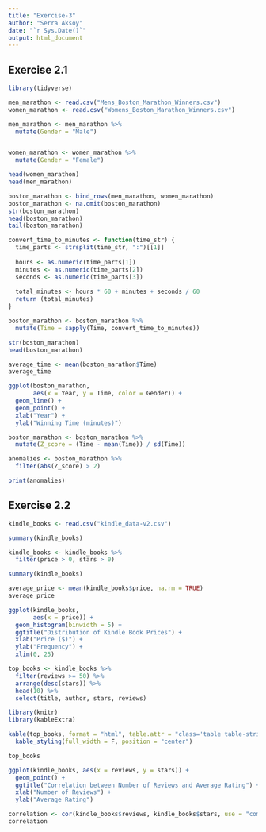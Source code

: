 ```yaml
---
title: "Exercise-3"
author: "Serra Aksoy"
date: "`r Sys.Date()`"
output: html_document
---
```


## Exercise 2.1

```r
library(tidyverse)

men_marathon <- read.csv("Mens_Boston_Marathon_Winners.csv")
women_marathon <- read.csv("Womens_Boston_Marathon_Winners.csv")

men_marathon <- men_marathon %>%
  mutate(Gender = "Male")


women_marathon <- women_marathon %>%
  mutate(Gender = "Female")

head(women_marathon)
head(men_marathon)
```

```r
boston_marathon <- bind_rows(men_marathon, women_marathon)
boston_marathon <- na.omit(boston_marathon)
str(boston_marathon)
head(boston_marathon)
tail(boston_marathon)
```

```r
convert_time_to_minutes <- function(time_str) {
  time_parts <- strsplit(time_str, ":")[[1]]
  
  hours <- as.numeric(time_parts[1])
  minutes <- as.numeric(time_parts[2])
  seconds <- as.numeric(time_parts[3])
  
  total_minutes <- hours * 60 + minutes + seconds / 60
  return (total_minutes)
}

boston_marathon <- boston_marathon %>%
  mutate(Time = sapply(Time, convert_time_to_minutes))

str(boston_marathon)
head(boston_marathon)
```

```r
average_time <- mean(boston_marathon$Time)
average_time
```

```r
ggplot(boston_marathon,
       aes(x = Year, y = Time, color = Gender)) +
  geom_line() +
  geom_point() +
  xlab("Year") +
  ylab("Winning Time (minutes)")
```

```r
boston_marathon <- boston_marathon %>%
  mutate(Z_score = (Time - mean(Time)) / sd(Time))

anomalies <- boston_marathon %>%
  filter(abs(Z_score) > 2)

print(anomalies)
```

## Exercise 2.2

```r
kindle_books <- read.csv("kindle_data-v2.csv")

summary(kindle_books)

kindle_books <- kindle_books %>%
  filter(price > 0, stars > 0)

summary(kindle_books)
```

```r
average_price <- mean(kindle_books$price, na.rm = TRUE)
average_price

ggplot(kindle_books,
       aes(x = price)) +
  geom_histogram(binwidth = 5) +
  ggtitle("Distribution of Kindle Book Prices") +
  xlab("Price ($)") +
  ylab("Frequency") +
  xlim(0, 25)
```

```r
top_books <- kindle_books %>%
  filter(reviews >= 50) %>%
  arrange(desc(stars)) %>%
  head(10) %>%
  select(title, author, stars, reviews)

library(knitr)
library(kableExtra)

kable(top_books, format = "html", table.attr = "class='table table-striped'", caption = "Top 10 Highest Rated Kindle Books") %>%
  kable_styling(full_width = F, position = "center")

top_books
```

```r
ggplot(kindle_books, aes(x = reviews, y = stars)) +
  geom_point() +
  ggtitle("Correlation between Number of Reviews and Average Rating") +
  xlab("Number of Reviews") +
  ylab("Average Rating")

correlation <- cor(kindle_books$reviews, kindle_books$stars, use = "complete.obs")
correlation
```

